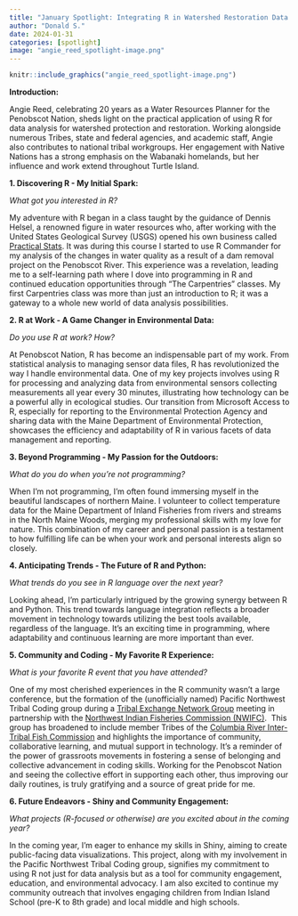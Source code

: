 ```yaml
---
title: "January Spotlight: Integrating R in Watershed Restoration Data Advocacy: Angie Reed's Journey in Tribal Communities"
author: "Donald S."
date: 2024-01-31
categories: [spotlight]
image: "angie_reed_spotlight-image.png"
---
```


```r

knitr::include_graphics("angie_reed_spotlight-image.png")

```

**Introduction:**

Angie Reed, celebrating 20 years as a Water Resources Planner for the Penobscot Nation, sheds light on the practical application of using R for data analysis for watershed protection and restoration. Working alongside numerous Tribes, state and federal agencies, and academic staff, Angie also contributes to national tribal workgroups. Her engagement with Native Nations has a strong emphasis on the Wabanaki homelands, but her influence and work extend throughout Turtle Island.

**1. Discovering R - My Initial Spark:**

*What got you interested in R?*

My adventure with R began in a class taught by the guidance of Dennis Helsel, a renowned figure in water resources who, after working with the United States Geological Survey (USGS) opened his own business called [Practical Stats](https://www.practicalstats.com/). It was during this course I started to use R Commander for my analysis of the changes in water quality as a result of a dam removal project on the Penobscot River. This experience was a revelation, leading me to a self-learning path where I dove into programming in R and continued education opportunities through "The Carpentries" classes. My first Carpentries class was more than just an introduction to R; it was a gateway to a whole new world of data analysis possibilities.

**2. R at Work - A Game Changer in Environmental Data:**

*Do you use R at work? How?*

At Penobscot Nation, R has become an indispensable part of my work. From statistical analysis to managing sensor data files, R has revolutionized the way I handle environmental data. One of my key projects involves using R for processing and analyzing data from environmental sensors collecting measurements all year every 30 minutes, illustrating how technology can be a powerful ally in ecological studies. Our transition from Microsoft Access to R, especially for reporting to the Environmental Protection Agency and sharing data with the Maine Department of Environmental Protection, showcases the efficiency and adaptability of R in various facets of data management and reporting.

**3. Beyond Programming - My Passion for the Outdoors:**

*What do you do when you're not programming?*

When I'm not programming, I'm often found immersing myself in the beautiful landscapes of northern Maine. I volunteer to collect temperature data for the Maine Department of Inland Fisheries from rivers and streams in the North Maine Woods, merging my professional skills with my love for nature. This combination of my career and personal passion is a testament to how fulfilling life can be when your work and personal interests align so closely.

**4. Anticipating Trends - The Future of R and Python:**

*What trends do you see in R language over the next year?*

Looking ahead, I'm particularly intrigued by the growing synergy between R and Python. This trend towards language integration reflects a broader movement in technology towards utilizing the best tools available, regardless of the language. It's an exciting time in programming, where adaptability and continuous learning are more important than ever.

**5. Community and Coding - My Favorite R Experience:**

*What is your favorite R event that you have attended?*

One of my most cherished experiences in the R community wasn't a large conference, but the formation of the (unofficially named) Pacific Northwest Tribal Coding group during a [Tribal Exchange Network Group](https://www.tribalexchangenetwork.org/) meeting in partnership with the [Northwest Indian Fisheries Commission (NWIFC)](https://nwifc.org/).  This group has broadened to include member Tribes of the [Columbia River Inter-Tribal Fish Commission](https://critfc.org/) and highlights the importance of community, collaborative learning, and mutual support in technology. It's a reminder of the power of grassroots movements in fostering a sense of belonging and collective advancement in coding skills. Working for the Penobscot Nation and seeing the collective effort in supporting each other, thus improving our daily routines, is truly gratifying and a source of great pride for me.

**6. Future Endeavors - Shiny and Community Engagement:**

*What projects (R-focused or otherwise) are you excited about in the coming year?*

In the coming year, I'm eager to enhance my skills in Shiny, aiming to create public-facing data visualizations. This project, along with my involvement in the Pacific Northwest Tribal Coding group, signifies my commitment to using R not just for data analysis but as a tool for community engagement, education, and environmental advocacy. I am also excited to continue my community outreach that involves engaging children from Indian Island School (pre-K to 8th grade) and local middle and high schools.
